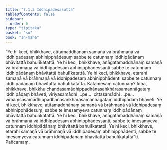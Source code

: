```yaml
---
title: "7.1.5 Iddhipadesasutta"
tableOfContents: false
sidebar:
  order: 6
type: "tipitaka"
basket: "su"
book: "sn-maha"
---
```



<DynamicBreadcrumb />

<Division number="817" book="sn-maha">

<Paragraph number="1349" book="sn-maha">
“Ye hi keci, bhikkhave, atītamaddhānaṃ samaṇā vā brāhmaṇā vā iddhipadesaṃ abhinipphādesuṃ sabbe te catunnaṃ iddhipādānaṃ bhāvitattā bahulīkatattā. Ye hi keci, bhikkhave, anāgatamaddhānaṃ samaṇā vā brāhmaṇā vā iddhipadesaṃ abhinipphādessanti sabbe te catunnaṃ iddhipādānaṃ bhāvitattā bahulīkatattā. Ye hi keci, bhikkhave, etarahi samaṇā vā brāhmaṇā vā iddhipadesaṃ abhinipphādenti sabbe te catunnaṃ iddhipādānaṃ bhāvitattā bahulīkatattā.
</Paragraph>

<Paragraph number="1350" book="sn-maha">
Katamesaṃ catunnaṃ? Idha, bhikkhave, bhikkhu chandasamādhippadhānasaṅkhārasamannāgataṃ iddhipādaṃ bhāveti, vīriyasamādhi …pe…  cittasamādhi …pe…  vīmaṃsāsamādhippadhānasaṅkhārasamannāgataṃ iddhipādaṃ bhāveti. Ye hi keci, bhikkhave, atītamaddhānaṃ samaṇā vā brāhmaṇā vā iddhipadesaṃ abhinipphādesuṃ, sabbe te imesaṃyeva catunnaṃ iddhipādānaṃ bhāvitattā bahulīkatattā. Ye hi keci, bhikkhave, anāgatamaddhānaṃ samaṇā vā brāhmaṇā vā iddhipadesaṃ abhinipphādessanti, sabbe te imesaṃyeva catunnaṃ iddhipādānaṃ bhāvitattā bahulīkatattā. Ye hi keci, bhikkhave, etarahi samaṇā vā brāhmaṇā vā iddhipadesaṃ abhinipphādenti, sabbe te imesaṃyeva catunnaṃ iddhipādānaṃ bhāvitattā bahulīkatattā”ti.

</Paragraph>
</Division>

<Paragraph number="1351" type="center" book="sn-maha">
Pañcamaṃ.
</Paragraph>